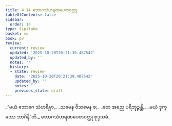 ```yaml
---
title: 4.14 ဘောဂသံဟရဏပေတဝတ္ထု
tableOfContents: false
sidebar:
  order: 14
type: tipitaka
basket: su
book: pv
review:
  current: review
  updated: '2025-10-20T20:21:39.487542'
  updated_by: ''
  notes: ''
  history:
  - state: review
    date: '2025-10-20T20:21:39.487542'
    updated_by: ''
    notes: ''
    previous_state: draft
---
```



<DynamicBreadcrumb />


<ReviewStatus review={frontmatter.review} showDetails={true} />

<HypothesisAnnotation frontmatter={frontmatter} />

<Division number="801" book="pv" e="ch" v="19" p="216">

<Paragraph number="862" type="verses" book="pv">
_“မယံ ဘောဂေ သံဟရိမှာ,_  
_သမေန ဝိသမေန စ;_  
_တေ အညေ ပရိဘုဉ္ဇန္တိ,_  
_မယံ ဒုက္ခဿ ဘာဂိနီ”တိ._  


</Paragraph>
</Division>

<Paragraph number="863" type="center" book="pv">
ဘောဂသံဟရဏပေတဝတ္ထု စုဒ္ဒသမံ.
</Paragraph>